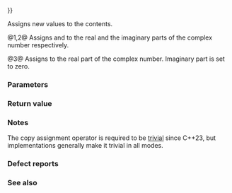 {{cpp/numeric/complex/title|operator{{=}}}}
{{cpp/numeric/complex/navbar}}

{{dcl begin}}
{{dcl h|All specializations}}
{{dcl rev multi|num=1|until1=c++20|dcl1=
complex&amp; operator=( const complex&amp; cx );
|since2=c++20|dcl2=
constexpr complex&amp; operator=( const complex&amp; cx );
}}
{{dcl rev multi|num=2|until1=c++20|dcl1=
template&lt; class X &gt;
complex&amp; operator=( const std::complex&lt;X&gt;&amp; cx );
|since2=c++20|dcl2=
template&lt; class X &gt;
constexpr complex&amp; operator=( const std::complex&lt;X&gt;&amp; cx );
}}

{{dcl h|Primary template {{tt|complex&lt;T&gt;}}}}
{{dcl rev multi|num=3|until1=c++20|dcl1=
complex&amp; operator=( const T&amp; x );
|since2=c++20|dcl2=
constexpr complex&amp; operator=( const T&amp; x );
}}
{{dcl h|Specializations for standard floating-point types {{tt|complex&lt;F&gt;}} {{mark until c++23}}}}
{{dcl rev multi|num=3|until1=c++20|dcl1=
complex&amp; operator=( F x );
|since2=c++20|until2=c++23|dcl2=
constexpr complex&amp; operator=( F x );
}}
{{dcl end}}

Assigns new values to the contents.

@1,2@ Assigns {{lc|real()|cx.real()}} and {{lc|imag()|cx.imag()}} to the real and the imaginary parts of the complex number respectively. {{rev inl|since=c++23|The copy assignment operator {{v|1}} is [[cpp/language/copy assignment#Trivial copy assignment operator|trivial]] when {{tt|T}} is a floating-point type.}}

@3@ Assigns {{c|x}} to the real part of the complex number. Imaginary part is set to zero.

===Parameters===
{{par begin}}
{{par|x|value to assign}}
{{par|cx|complex value to assign}}
{{par end}}

===Return value===
{{c|*this}}

===Notes===
The copy assignment operator is required to be [[cpp/language/copy assignment#Trivial copy assignment operator|trivial]] since C++23, but implementations generally make it trivial in all modes.

===Defect reports===
{{dr list begin}}
{{dr list item|wg=lwg|dr=3935|std=C++98|before=the description of overload {{v|2}} was missing|after=added}}
{{dr list end}}

===See also===
{{dsc begin}}
{{dsc inc|cpp/numeric/complex/dsc complex}}
{{dsc inc|cpp/numeric/dsc operator""i}}
{{dsc end}}

{{langlinks|de|es|fr|it|ja|pt|ru|zh}}
